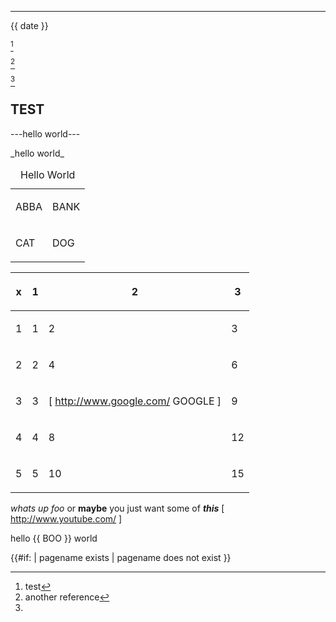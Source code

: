 ﻿<!-- TEST

-->----


{{ date }}

<ref>test</ref>

<ref name="test">another reference</ref>

<ref name="test" />

<references />

== TEST ==

---hello world---

_hello world_

{|
|+ Hello World
| ABBA
| BANK
|-
| CAT
| DOG
|}

{| style="foo||"
! x !! 1 !! 2 !! 3
|-
! 1
| style="boo" | 1 || 2 || 3
|- style="blah"
! 2
| 2 || 4 || 6
|-
! 3
| 3 || [ http://www.google.com/ GOOGLE ] || 9
|-
! 4
| 4 || 8 || 12
|-
! 5
| 5 || 10 || 15
|}

''whats up foo'' or '''maybe''' you just want some of '''''this'''''
[ http://www.youtube.com/ {{PAGENAME}} ]

<nowiki>hello {{ BOO }} world</nowiki>

{{#if: {{PAGENAME}} | pagename exists | pagename does not exist }}
